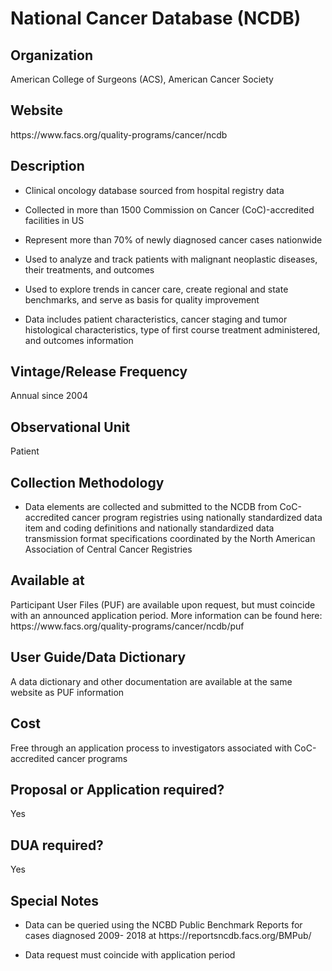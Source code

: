 \mainmatter

<!-- Generated by generateRmd.R; do not edit by hand  -->

# National Cancer Database (NCDB)

## Organization
American College of Surgeons (ACS), American Cancer Society

## Website
https://www.facs.org/quality-programs/cancer/ncdb

## Description
*	Clinical oncology database sourced from hospital registry data 
*	Collected in more than 1500 Commission on Cancer (CoC)-accredited facilities in US 
*	Represent more than 70% of newly diagnosed cancer cases nationwide 
*	Used to analyze and track patients with malignant neoplastic diseases, their treatments, and outcomes 
*	Used to explore trends in cancer care, create regional and state benchmarks, and serve as basis for quality improvement 
*	Data includes patient characteristics, cancer staging and tumor histological characteristics, type of first course treatment administered, and outcomes information

## Vintage/Release Frequency
Annual since 2004

## Observational Unit
Patient

## Collection Methodology
*	Data elements are collected and submitted to the NCDB from CoC-accredited cancer program registries using nationally standardized data item and coding definitions and nationally standardized data transmission format specifications coordinated by the North American Association of Central Cancer Registries

## Available at
Participant User Files (PUF) are available upon request, but must coincide with an announced application period. More information can be found here: https://www.facs.org/quality-programs/cancer/ncdb/puf

## User Guide/Data Dictionary
A data dictionary and other documentation are available at the same website as PUF information

## Cost
Free through an application process to investigators associated with CoC-accredited cancer programs

## Proposal or Application required?
Yes

## DUA required?
Yes

## Special Notes
* Data can be queried using the NCBD Public Benchmark Reports for cases diagnosed 2009- 2018 at https://reportsncdb.facs.org/BMPub/
* Data request must coincide with application period

